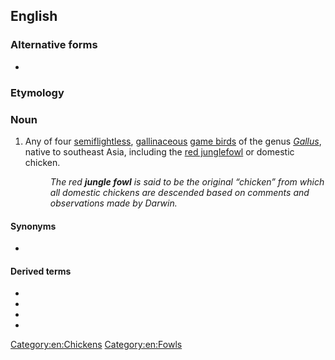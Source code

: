 {{also|jungle fowl}}
==English==

===Alternative forms===
* {{l|en|jungle fowl}}

===Etymology===
{{compound|jungle|fowl|lang=en}}

===Noun===
{{en-noun|junglefowl|s}}

# Any of four [[semiflightless]], [[gallinaceous]] [[game bird]]s of the genus ''[[Gallus]]'', native to southeast Asia, including the [[red junglefowl]] or domestic chicken.
#: ''The red '''jungle fowl''' is said to be the original “chicken” from which all domestic chickens are descended based on comments and observations made by Darwin.''

====Synonyms====
* {{l|en|chicken}}

====Derived terms====
* {{l|en|green junglefowl}}
* {{l|en|grey junglefowl}}
* {{l|en|red junglefowl}}
* {{l|en|Sri Lanka junglefowl}}

[[Category:en:Chickens]]
[[Category:en:Fowls]]